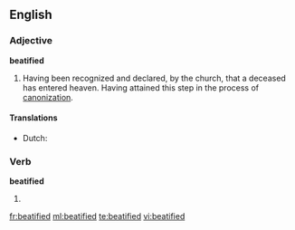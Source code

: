 ==English==

===Adjective===
'''beatified'''

#{{context|Roman Catholic}} Having been recognized and declared, by the church, that a deceased has entered heaven. Having attained this step in the process of [[canonization]].

====Translations====
* Dutch: {{t+|nl|zalig}}

===Verb===
'''beatified'''

# {{past of|[[beatify]]}}

[[fr:beatified]]
[[ml:beatified]]
[[te:beatified]]
[[vi:beatified]]